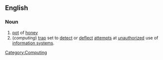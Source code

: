 ==English==
{{Wikipedia}}
===Noun===
# [[pot]] of [[honey]]
# (''computing'') [[trap]] set to [[detect]] or [[deflect]] [[attempt]]s at [[unauthorized]] use of [[information system]]s. [[Category:Computing]]